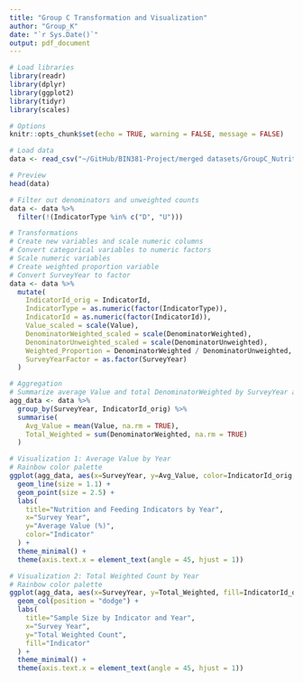 ```yaml
---
title: "Group C Transformation and Visualization"
author: "Group_K"
date: "`r Sys.Date()`"
output: pdf_document
---
```


```r
# Load libraries
library(readr)
library(dplyr)
library(ggplot2)
library(tidyr)
library(scales)

# Options
knitr::opts_chunk$set(echo = TRUE, warning = FALSE, message = FALSE)
```

```r
# Load data
data <- read_csv("~/GitHub/BIN381-Project/merged datasets/GroupC_Nutrition_merged.csv")

# Preview
head(data)
```

```r
# Filter out denominators and unweighted counts
data <- data %>%
  filter(!(IndicatorType %in% c("D", "U")))
```

```r
# Transformations
# Create new variables and scale numeric columns
# Convert categorical variables to numeric factors
# Scale numeric variables
# Create weighted proportion variable
# Convert SurveyYear to factor
data <- data %>%
  mutate(
    IndicatorId_orig = IndicatorId,
    IndicatorType = as.numeric(factor(IndicatorType)),
    IndicatorId = as.numeric(factor(IndicatorId)),
    Value_scaled = scale(Value),
    DenominatorWeighted_scaled = scale(DenominatorWeighted),
    DenominatorUnweighted_scaled = scale(DenominatorUnweighted),
    Weighted_Proportion = DenominatorWeighted / DenominatorUnweighted,
    SurveyYearFactor = as.factor(SurveyYear)
  )
```

```r
# Aggregation 
# Summarize average Value and total DenominatorWeighted by SurveyYear and IndicatorId_orig
agg_data <- data %>%
  group_by(SurveyYear, IndicatorId_orig) %>%
  summarise(
    Avg_Value = mean(Value, na.rm = TRUE),
    Total_Weighted = sum(DenominatorWeighted, na.rm = TRUE)
  )
```

```r
# Visualization 1: Average Value by Year
# Rainbow color palette
ggplot(agg_data, aes(x=SurveyYear, y=Avg_Value, color=IndicatorId_orig, group=IndicatorId_orig)) +
  geom_line(size = 1.1) +
  geom_point(size = 2.5) +
  labs(
    title="Nutrition and Feeding Indicators by Year",
    x="Survey Year",
    y="Average Value (%)",
    color="Indicator"
  ) +
  theme_minimal() +
  theme(axis.text.x = element_text(angle = 45, hjust = 1))
```

```r
# Visualization 2: Total Weighted Count by Year
# Rainbow color palette
ggplot(agg_data, aes(x=SurveyYear, y=Total_Weighted, fill=IndicatorId_orig)) +
  geom_col(position = "dodge") +
  labs(
    title="Sample Size by Indicator and Year",
    x="Survey Year",
    y="Total Weighted Count",
    fill="Indicator"
  ) +
  theme_minimal() +
  theme(axis.text.x = element_text(angle = 45, hjust = 1))
```
